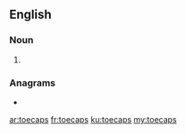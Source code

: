 ==English==

===Noun===
{{head|en|noun plural form}}

# {{plural of|toecap|lang=en}}

===Anagrams===
* {{l|en|capotes}}

[[ar:toecaps]]
[[fr:toecaps]]
[[ku:toecaps]]
[[my:toecaps]]